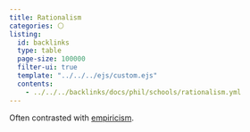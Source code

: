 ```yaml
---
title: Rationalism
categories: ⚪
listing:
  id: backlinks
  type: table
  page-size: 100000
  filter-ui: true
  template: "../../../ejs/custom.ejs"
  contents:
    - ../../../backlinks/docs/phil/schools/rationalism.yml
---
```


Often contrasted with [empiricism](/docs/phil/schools/empiricism.qmd).